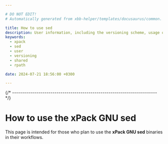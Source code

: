 ```yaml
---

# DO NOT EDIT!
# Automatically generated from xbb-helper/templates/docusaurus/common.

title: How to use sed
description: User information, including the versioning scheme, usage of shared libraries, and RPATH configuration on GNU/Linux.
keywords:
  - xpack
  - sed
  - user
  - versioning
  - shared
  - rpath

date: 2024-07-21 18:56:00 +0300

---
```




{/* ------------------------------------------------------------------------ */}

# How to use the xPack GNU sed

This page is intended for those who plan
to use the **xPack GNU sed** binaries in their workflows.

<Versioning/>

<LibrariesAndRpath/>

<More/>

<UseInTesting/>
